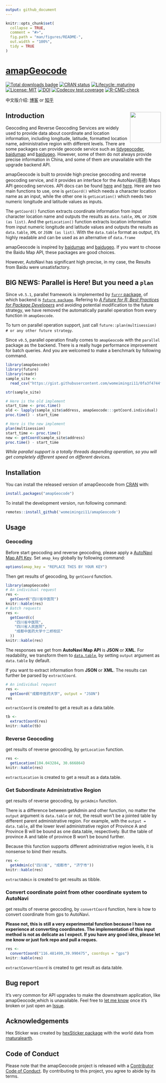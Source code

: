 ```yaml
---
output: github_document
---
```


<!-- README.md is generated from README.Rmd. Please edit that file -->

```r
knitr::opts_chunk$set(
  collapse = TRUE,
  comment = "#>",
  fig.path = "man/figures/README-",
  out.width = "100%",
  tidy = TRUE
)
```

<!-- Place this tag in your head or just before your close body tag. -->
<!--<script async defer src="https://buttons.github.io/buttons.js"></script>-->

# [amapGeocode](https://github.com/womeimingzi11/amapGeocode)

<!-- badges: start -->
[![Total downloads badge](https://cranlogs.r-pkg.org/badges/grand-total/amapGeocode?color=blue)](https://CRAN.R-project.org/package=amapGeocode)
[![CRAN status](https://www.r-pkg.org/badges/version/amapGeocode)](https://CRAN.R-project.org/package=amapGeocode)
[![Lifecycle: maturing](https://img.shields.io/badge/lifecycle-maturing-blue.svg)](https://lifecycle.r-lib.org/articles/stages.html#maturing)
[![License: MIT](https://img.shields.io/badge/License-MIT-yellow.svg)](https://opensource.org/licenses/MIT)
[![DOI](https://zenodo.org/badge/297431889.svg)](https://zenodo.org/badge/latestdoi/297431889)
[![Codecov test coverage](https://codecov.io/gh/womeimingzi11/amapGeocode/branch/master/graph/badge.svg)](https://codecov.io/gh/womeimingzi11/amapGeocode?branch=master)
[![R-CMD-check](https://github.com/womeimingzi11/amapGeocode/workflows/R-CMD-check/badge.svg)](https://github.com/womeimingzi11/amapGeocode/actions)
<!-- badges: end -->

中文版介绍: [博客](https://blog.washman.top/post/amapgeocode-%E4%BD%BF%E7%94%A8r%E8%BF%9B%E8%A1%8C%E9%AB%98%E5%BE%B7%E5%9C%B0%E5%9B%BE%E5%9C%B0%E7%90%86%E7%BC%96%E7%A0%81-%E9%80%86%E7%BC%96%E7%A0%81.zh-hans/) or [知乎](https://zhuanlan.zhihu.com/p/264281505)

## Introduction  <img src="man/figures/hexSticker-logo.png" align="right" width="100"/>

Geocoding and Reverse Geocoding Services are widely used to provide data about coordinate and location information, including longitude, latitude, formatted location name, administrative region with different levels. There are some packages can provide geocode service such as [tidygeocoder](https://CRAN.R-project.org/package=tidygeocoder), [baidumap](https://github.com/badbye/baidumap) and [baidugeo](https://github.com/ChrisMuir/baidugeo). However, some of them do not always provide precise information in China, and some of them are unavailable with the upgrade backend API.

amapGeocode is built to provide high precise geocoding and reverse geocoding service, and it provides an interface for the AutoNavi(高德) Maps API geocoding services. API docs can be found [here](https://lbs.amap.com/) and [here](https://lbs.amap.com/api/webservice/summary/). Here are two main functions to use, one is `getCoord()` which needs a character location name as an input, while the other one is `getLocation()` which needs two numeric longitude and latitude values as inputs.

The `getCoord()` function extracts coordinate information from input character location name and outputs the results as `data.table`, `XML` or `JSON (as list)`. And the `getLocation()` function extracts location information from input numeric longitude and latitude values and outputs the results as `data.table`, `XML` or `JSON (as list)`. With the `data.table` format as output, it's highly readable and can be used as an alternative of `data.frame`

amapGeocode is inspired by [baidumap](https://github.com/badbye/baidumap) and [baidugeo](https://github.com/ChrisMuir/baidugeo). If you want to choose the Baidu Map API, these packages are good choices.

However, AutoNavi has significant high precise, in my case, the Results from Baidu were unsatisfactory.

## BIG NEWS: Parallel is Here! But you need a `plan`

Since `v0.5.1`, parallel framework is implemented by [`furrr` package](https://CRAN.R-project.org/package=furrr), of which backend is [`future package`](https://arxiv.org/abs/2008.00553). Refering to [*A Future for R: Best Practices for Package Developers*](https://CRAN.R-project.org/package=future/vignettes/future-7-for-package-developers.html) and avoiding potential modification to the future strategy, we have removed the automatically parallel operation from every function in `amapGeocode`.

To turn on parallel operation support, just call `future::plan(multisession) # or any other future strategy`.

Since `v0.5`, parallel operation finally comes to `amapGeocode` with the `parallel` package as the backend. There is a really huge performance improvement for batch queries. And you are welcomed to make a benchmark by following command.

```r
library(amapGeocode)
library(future)
library(readr)
sample_site <-
  read_csv("https://gist.githubusercontent.com/womeimingzi11/0fa3f4744f3ebc0f4484a52649f556e5/raw/47a69157f3e26c4d3bc993f3715b9ba88cda9d93/sample_site.csv")

str(sample_site)

# Here is the old implement
start_time <- proc.time()
old <- lapply(sample_site$address, amapGeocode:::getCoord.individual)
proc.time() - start_time

# Here is the new implement
plan(multisession)
start_time <- proc.time()
new <- getCoord(sample_site$address)
proc.time() - start_time

```

*While parallel support is a totally threads depending operation, so you will get completely different speed on different devices.*

## Installation

You can install the released version of amapGeocode from [CRAN](https://CRAN.R-project.org/package=amapGeocode) with:
``` r
install.packages("amapGeocode")
```
To install the development version, run following command:
``` r
remotes::install_github('womeimingzi11/amapGeocode')
```

## Usage
### Geocoding
Before start geocoding and reverse geocoding, please apply a [AutoNavi Map API Key](https://lbs.amap.com/dev/). Set `amap_key` globally by following command:

```r
options(amap_key = "REPLACE THIS BY YOUR KEY")
```

Then get results of geocoding, by `getCoord` function. 

```r
library(amapGeocode)
# An individual request
res <-
  getCoord("四川省中医院")
knitr::kable(res)
# Batch requests
res <-
  getCoord(c(
    "四川省中医院",
    "四川省人民医院",
    "成都中医药大学十二桥校区"
  ))
knitr::kable(res)
```

The responses we get from **AutoNavi Map API** is **JSON** or **XML**. For readability, we transform them to [`data.table`](https://CRAN.R-project.org/package=data.table), by setting `output` argument as `data.table` by default.

If you want to extract information from **JSON** or **XML**. The results can further be parsed by `extractCoord`.

```r
# An individual request
res <-
  getCoord("成都中医药大学", output = "JSON")
res
```

`extractCoord` is created to get a result as a data.table.

```r
tb <-
  extractCoord(res)
knitr::kable(tb)
```
### Reverse Geocoding

get results of reverse geocoding, by `getLocation` function. 

```r
res <-
  getLocation(104.043284, 30.666864)
knitr::kable(res)
```

`extractLocation` is created to get a result as a data.table.

### Get Subordinate Administrative Region

get results of reverse geocoding, by `getAdmin` function.

There is a difference between getAdmin and other function, no matter the `output` argument is `data.table` or not, the result won't be a jointed table by different parent administrative region. For example, with the `output = data.table`, all the lower level administrative region of Province A and Province B will be bound as one data.table, respectively. But the table of province A and table of province B won't be bound further.

Because this function supports different administrative region levels, it is nonsense to bind their results.

```r
res <-
  getAdmin(c("四川省", "成都市", "济宁市"))
knitr::kable(res)
```

`extractAdmin` is created to get results as tibble.

### Convert coordinate point from other coordinate system to AutoNavi

get results of reverse geocoding, by `convertCoord` function, here is how to convert coordinate from gps to AutoNavi.

**Please not, this is still a very experimental function because I have no experience at converting coordinates. The implementation of this input method is not as delicate as I expect. If you have any good idea, please let me know or just fork repo and pull a reques.**

```r
res <-
  convertCoord("116.481499,39.990475", coordsys = "gps")
knitr::kable(res)
```

`extractConvertCoord` is created to get result as data.table.

## Bug report
It's very common for API upgrades to make the downstream application, like amapGeocode,which is unavailable. Feel free to [let me know](mailto://chenhan28@gmail.com) once it's broken or just open an <a class="github-button" href="https://github.com/womeimingzi11/amapGeocode/issues" data-color-scheme="no-preference: light; light: light; dark: dark;" data-size="large" aria-label="Issue womeimingzi11/amapGeocode on GitHub">Issue</a>.

## Acknowledgements
Hex Sticker was created by [hexSticker package](https://github.com/GuangchuangYu/hexSticker) with the world data from  [rnaturalearth](https://CRAN.R-project.org/package=rnaturalearth).

## Code of Conduct
Please note that the amapGeocode project is released with a [Contributor Code of Conduct](https://contributor-covenant.org/version/2/0/CODE_OF_CONDUCT.html). By contributing to this project, you agree to abide by its terms.
